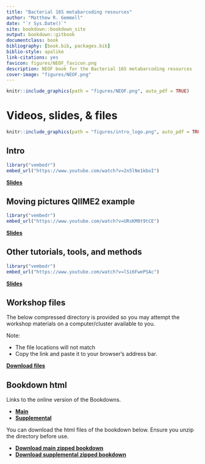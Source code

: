 ```yaml
--- 
title: "Bacterial 16S metabarcoding resources"
author: "Matthew R. Gemmell"
date: "`r Sys.Date()`"
site: bookdown::bookdown_site
output: bookdown::gitbook
documentclass: book
bibliography: [book.bib, packages.bib]
biblio-style: apalike
link-citations: yes
favicon: figures/NEOF_favicon.png
description: NEOF book for the Bacterial 16S metabarcoding resources
cover-image: "figures/NEOF.png"
---
```


```r
knitr::include_graphics(path = "figures/NEOF.png", auto_pdf = TRUE)
``` 

# Videos, slides, & files

```r
knitr::include_graphics(path = "figures/intro_logo.png", auto_pdf = TRUE)
``` 

## Intro

```r
library("vembedr")
embed_url("https://www.youtube.com/watch?v=2n5lNe1kboI")
```

[__Slides__](https://neof-workshops.github.io/16S_yg84o9/resources/Slides/16S_intro.pdf)

## Moving pictures QIIME2 example

```r
library("vembedr")
embed_url("https://www.youtube.com/watch?v=URsKM0t9tCE")
```

[__Slides__](https://neof-workshops.github.io/16S_yg84o9/resources/Slides/16s_moving_pictures.pdf)

## Other tutorials, tools, and methods

```r
library("vembedr")
embed_url("https://www.youtube.com/watch?v=lSi6FwePSAc")
```

[__Slides__](https://neof-workshops.github.io/16S_yg84o9/resources/Slides/16s_other-tools.pdf)

## Workshop files

The below compressed directory is provided so you may attempt the workshop materials on a computer/cluster available to you.

Note:

- The file locations will not match
- Copy the link and paste it to your browser's address bar.

[__Download files__](http://www.cgr.liv.ac.uk/illum/NEOFworkshops_5bfa93ca0482d69d/16S/data/FEB_2022/16s_workshop.zip)

## Bookdown html

Links to the online version of the Bookdowns.

- [__Main__](https://neof-workshops.github.io/16S_yg84o9/Course/)
- [__Supplemental__](https://neof-workshops.github.io/16S_yg84o9/Supplemental/)

You can download the html files of the bookdown below. Ensure you unzip the directory before use.

- [__Download main zipped bookdown__](https://neof-workshops.github.io/16S_yg84o9/resources/Bookdown/16S_main.zip)
- [__Download supplemental zipped bookdown__](https://neof-workshops.github.io/16S_yg84o9/resources/Bookdown/16S_supplemental.zip)